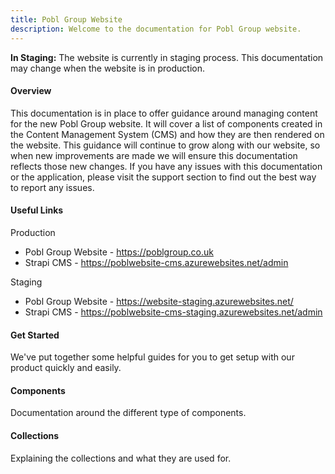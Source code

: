 ```yaml
---
title: Pobl Group Website
description: Welcome to the documentation for Pobl Group website.
---
```


<Callout>
    <b>In Staging:</b> The website is currently in staging process. This documentation may change when the website is in production.
</Callout>

#### Overview
This documentation is in place to offer guidance around managing content for the new Pobl Group website. It will cover a list of components created in the Content Management System (CMS) and how they are then rendered on the website. 
This guidance will continue to grow along with our website, so when new improvements are made we will ensure this documentation reflects those new changes. 
If you have any issues with this documentation or the application, please visit the support section to find out the best way to report any issues.

#### Useful Links

Production
- Pobl Group Website - https://poblgroup.co.uk
- Strapi CMS - https://poblwebsite-cms.azurewebsites.net/admin

Staging
- Pobl Group Website - https://website-staging.azurewebsites.net/
- Strapi CMS - https://poblwebsite-cms-staging.azurewebsites.net/admin

#### Get Started
We've put together some helpful guides for you to get setup with our product quickly and easily.

<div className="grid sm:grid-cols-2 gap-4 mt-6">

<Card href="/projects/pobl-group-website/components">

#### Components
Documentation around the different type of components.

</Card>

<Card href="/projects/pobl-group-website/collections">

#### Collections
Explaining the collections and what they are used for.

</Card>

</div>
